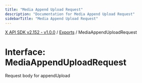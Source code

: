 ```yaml
---
title: "Media Append Upload Request"
description: "Documentation for Media Append Upload Request"
sidebarTitle: "Media Append Upload Request"
---
```


[X API SDK v2.152 - v1.0.0](../README.md) / [Exports](../modules.md) / MediaAppendUploadRequest

# Interface: MediaAppendUploadRequest

Request body for appendUpload
